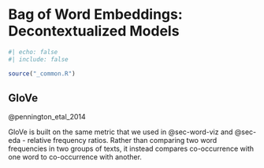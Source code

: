 # Bag of Word Embeddings: Decontextualized Models {#sec-decontextualized-embeddings}

```r
#| echo: false
#| include: false

source("_common.R")
```


## GloVe

@pennington_etal_2014

GloVe is built on the same metric that we used in @sec-word-viz and @sec-eda - relative frequency ratios. Rather than comparing two word frequencies in two groups of texts, it instead compares co-occurrence with one word to co-occurrence with another. 